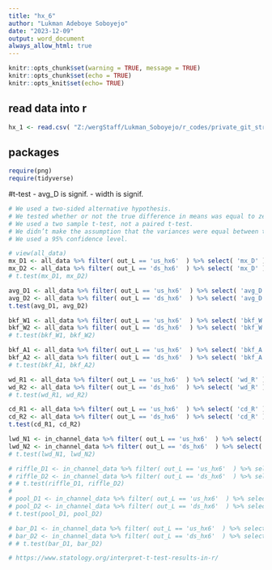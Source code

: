 ```yaml
---
title: "hx_6"
author: "Lukman Adeboye Soboyejo"
date: "2023-12-09"
output: word_document
always_allow_html: true
---
```


```r

knitr::opts_chunk$set(warning = TRUE, message = TRUE) 
knitr::opts_chunk$set(echo = TRUE)
knitr::opts_knit$set(echo= TRUE)

```


## read data into r
```r
hx_1 <- read.csv( "Z:/wergStaff/Lukman_Soboyejo/r_codes/private_git_stream_data/lucas_WERG/data/hx_1.csv" )
```

## packages
```r

require(png)
require(tidyverse)

```


#t-test
- avg_D is signif.
- width is signif.
```r

# We used a two-sided alternative hypothesis.
# We tested whether or not the true difference in means was equal to zero.
# We used a two sample t-test, not a paired t-test.
# We didn’t make the assumption that the variances were equal between the groups.
# We used a 95% confidence level.

# view(all_data)
mx_D1 <- all_data %>% filter( out_L == 'us_hx6'  ) %>% select( 'mx_D' ) 
mx_D2 <- all_data %>% filter( out_L == 'ds_hx6'  ) %>% select( 'mx_D' ) 
# t.test(mx_D1, mx_D2)

avg_D1 <- all_data %>% filter( out_L == 'us_hx6'  ) %>% select( 'avg_D' ) 
avg_D2 <- all_data %>% filter( out_L == 'ds_hx6'  ) %>% select( 'avg_D' ) 
t.test(avg_D1, avg_D2)

bkf_W1 <- all_data %>% filter( out_L == 'us_hx6'  ) %>% select( 'bkf_W' ) 
bkf_W2 <- all_data %>% filter( out_L == 'ds_hx6'  ) %>% select( 'bkf_W' ) 
# t.test(bkf_W1, bkf_W2)

bkf_A1 <- all_data %>% filter( out_L == 'us_hx6'  ) %>% select( 'bkf_A' ) 
bkf_A2 <- all_data %>% filter( out_L == 'ds_hx6'  ) %>% select( 'bkf_A' ) 
# t.test(bkf_A1, bkf_A2)

wd_R1 <- all_data %>% filter( out_L == 'us_hx6'  ) %>% select( 'wd_R' ) 
wd_R2 <- all_data %>% filter( out_L == 'ds_hx6'  ) %>% select( 'wd_R' ) 
# t.test(wd_R1, wd_R2)

cd_R1 <- all_data %>% filter( out_L == 'us_hx6'  ) %>% select( 'cd_R' ) 
cd_R2 <- all_data %>% filter( out_L == 'ds_hx6'  ) %>% select( 'cd_R' ) 
t.test(cd_R1, cd_R2)

lwd_N1 <- in_channel_data %>% filter( out_L == 'us_hx6'  ) %>% select( 'lwd_N' ) 
lwd_N2 <- in_channel_data %>% filter( out_L == 'ds_hx6'  ) %>% select( 'lwd_N' ) 
# t.test(lwd_N1, lwd_N2)

# riffle_D1 <- in_channel_data %>% filter( out_L == 'us_hx6'  ) %>% select( 'riffle_D' ) 
# riffle_D2 <- in_channel_data %>% filter( out_L == 'ds_hx6'  ) %>% select( 'riffle_D' ) 
# # t.test(riffle_D1, riffle_D2)
# 
# pool_D1 <- in_channel_data %>% filter( out_L == 'us_hx6'  ) %>% select( 'pool_D' ) 
# pool_D2 <- in_channel_data %>% filter( out_L == 'ds_hx6'  ) %>% select( 'pool_D' ) 
# t.test(pool_D1, pool_D2)

# bar_D1 <- in_channel_data %>% filter( out_L == 'us_hx6'  ) %>% select( 'Bars' ) 
# bar_D2 <- in_channel_data %>% filter( out_L == 'ds_hx6'  ) %>% select( 'Bars' ) 
# # t.test(bar_D1, bar_D2)

# https://www.statology.org/interpret-t-test-results-in-r/

```